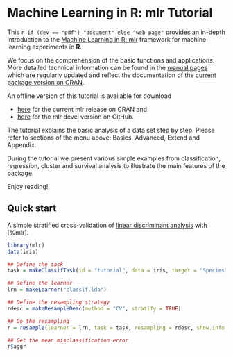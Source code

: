 # Machine Learning in R: mlr Tutorial
This `r if (dev == "pdf") "document" else "web page"` provides an in-depth introduction to
the [Machine Learning in R: mlr](https://github.com/mlr-org/mlr) framework for machine
learning experiments in **R**.

We focus on the comprehension of the basic functions and applications.
More detailed technical information can be found in the [manual pages](%mlr) which
are regularly updated and reflect the documentation of the [current package version on CRAN](http://cran.r-project.org/web/packages/mlr/index.html).

An offline version of this tutorial is available for download

* [here](https://mlr-org.github.io/mlr-tutorial/release/mlr_tutorial.zip) for the
  current mlr release on CRAN and
* [here](https://mlr-org.github.io/mlr-tutorial/devel/mlr_tutorial.zip) for
  the mlr devel version on GitHub.

The tutorial explains the basic analysis of a data set step by step.
Please refer to sections of the menu above: Basics, Advanced, Extend and Appendix.

During the tutorial we present various simple examples from classification, regression, cluster and
survival analysis to illustrate the main features of the package.

Enjoy reading!

## Quick start
A simple stratified cross-validation of [linear discriminant analysis](&MASS::lda) with [%mlr].
```r
library(mlr)
data(iris)

## Define the task
task = makeClassifTask(id = "tutorial", data = iris, target = "Species")

## Define the learner
lrn = makeLearner("classif.lda")

## Define the resampling strategy
rdesc = makeResampleDesc(method = "CV", stratify = TRUE)

## Do the resampling
r = resample(learner = lrn, task = task, resampling = rdesc, show.info = FALSE)

## Get the mean misclassification error
r$aggr
```
